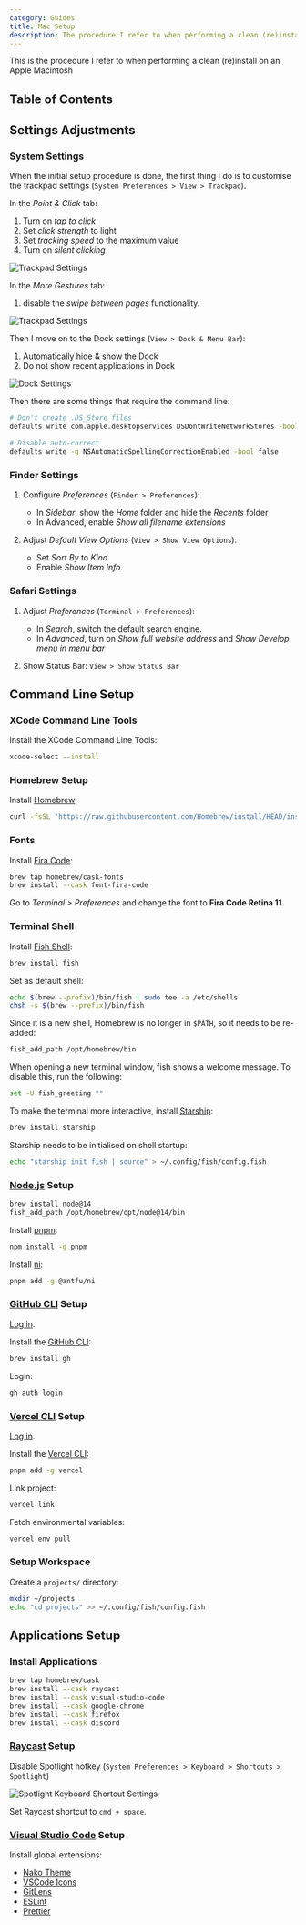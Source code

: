 ```yaml
---
category: Guides
title: Mac Setup
description: The procedure I refer to when performing a clean (re)install on an Apple Macintosh
---
```


This is the procedure I refer to when performing a clean (re)install on an Apple Macintosh

## Table of Contents

## Settings Adjustments

### System Settings

When the initial setup procedure is done, the first thing I do is to customise the trackpad settings (`System Preferences > View > Trackpad`).

In the _Point & Click_ tab:

1. Turn on _tap to click_
2. Set _click strength_ to light
3. Set _tracking speed_ to the maximum value
4. Turn on _silent clicking_

<Image
  src="/images/macos-trackpad-settings-1.png"
  alt="Trackpad Settings"
  width={1560}
  height={1248}
/>

In the _More Gestures_ tab:

1. disable the _swipe between pages_ functionality.

<Image
  src="/images/macos-trackpad-settings-2.png"
  alt="Trackpad Settings"
  width={1560}
  height={1248}
/>

Then I move on to the Dock settings (`View > Dock & Menu Bar`):

1. Automatically hide & show the Dock
2. Do not show recent applications in Dock

<Image
  src="/images/macos-dock-settings.png"
  alt="Dock Settings"
  width={1560}
  height={1300}
/>

Then there are some things that require the command line:

```bash
# Don't create .DS_Store files
defaults write com.apple.desktopservices DSDontWriteNetworkStores -bool true

# Disable auto-correct
defaults write -g NSAutomaticSpellingCorrectionEnabled -bool false
```

### Finder Settings

1. Configure _Preferences_ (`Finder > Preferences`):

   - In _Sidebar_, show the _Home_ folder and hide the _Recents_ folder
   - In Advanced, enable _Show all filename extensions_

2. Adjust _Default View Options_ (`View > Show View Options`):

   - Set _Sort By_ to _Kind_
   - Enable _Show Item Info_

### Safari Settings

1. Adjust _Preferences_ (`Terminal > Preferences`):

   - In _Search_, switch the default search engine.
   - In _Advanced_, turn on _Show full website address_ and _Show Develop menu in menu bar_

2. Show Status Bar: `View > Show Status Bar`

## Command Line Setup

### XCode Command Line Tools

Install the XCode Command Line Tools:

```bash
xcode-select --install
```

### Homebrew Setup

Install [Homebrew](https://brew.sh):

```bash
curl -fsSL "https://raw.githubusercontent.com/Homebrew/install/HEAD/install.sh" | bash
```

### Fonts

Install [Fira Code](https://github.com/tonsky/FiraCode):

```bash
brew tap homebrew/cask-fonts
brew install --cask font-fira-code
```

Go to _Terminal > Preferences_ and change the font to **Fira Code Retina 11**.

### Terminal Shell

Install [Fish Shell](https://fishshell.com):

```bash
brew install fish
```

Set as default shell:

```bash
echo $(brew --prefix)/bin/fish | sudo tee -a /etc/shells
chsh -s $(brew --prefix)/bin/fish
```

Since it is a new shell, Homebrew is no longer in `$PATH`, so it needs to be re-added:

```bash
fish_add_path /opt/homebrew/bin
```

When opening a new terminal window, fish shows a welcome message. To disable this, run the following:

```bash
set -U fish_greeting ""
```

To make the terminal more interactive, install [Starship](https://starship.rs):

```bash
brew install starship
```

Starship needs to be initialised on shell startup:

```bash
echo "starship init fish | source" > ~/.config/fish/config.fish
```

### [Node.js](https://nodejs.org) Setup

```bash
brew install node@14
fish_add_path /opt/homebrew/opt/node@14/bin
```

Install [pnpm](https://pnpm.io):

```bash
npm install -g pnpm
```

Install [ni](https://github.com/antfu/ni):

```bash
pnpm add -g @antfu/ni
```

### [GitHub CLI](https://github.com) Setup

[Log in](https://github.com/login).

Install the [GitHub CLI](https://cli.github.com):

```bash
brew install gh
```

Login:

```bash
gh auth login
```

### [Vercel CLI](https://vercel.com) Setup

[Log in](https://vercel.com/login).

Install the [Vercel CLI](https://vercel.com/cli):

```bash
pnpm add -g vercel
```

Link project:

```bash
vercel link
```

Fetch environmental variables:

```bash
vercel env pull
```

### Setup Workspace

Create a `projects/` directory:

```bash
mkdir ~/projects
echo "cd projects" >> ~/.config/fish/config.fish
```

## Applications Setup

### Install Applications

```bash
brew tap homebrew/cask
brew install --cask raycast
brew install --cask visual-studio-code
brew install --cask google-chrome
brew install --cask firefox
brew install --cask discord
```

### [Raycast](https://code.visualstudio.org) Setup

Disable Spotlight hotkey (`System Preferences > Keyboard > Shortcuts > Spotlight`)

<Image
  src="/images/keyboard-shortcuts-spotlight.png"
  alt="Spotlight Keyboard Shortcut Settings"
  width={1560}
  height={1416}
/>

Set Raycast shortcut to `cmd + space`.

### [Visual Studio Code](https://code.visualstudio.org) Setup

Install global extensions:

- [Nako Theme](https://marketplace.visualstudio.com/items?itemName=kettanaito.nako)
- [VSCode Icons](https://marketplace.visualstudio.com/items?itemName=vscode-icons-team.vscode-icons)
- [GitLens](https://marketplace.visualstudio.com/items?itemName=eamodio.gitlens)
- [ESLint](https://marketplace.visualstudio.com/items?itemName=dbaeumer.vscode-eslint)
- [Prettier](https://marketplace.visualstudio.com/items?itemName=esbenp.prettier-vscode)
